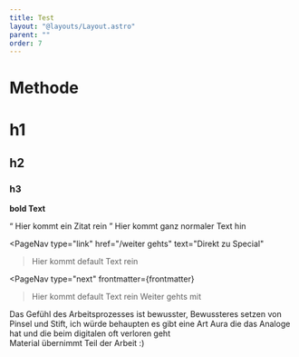 ```yaml
---
title: Test
layout: "@layouts/Layout.astro"
parent: ""
order: 7
---
```




# Methode

<Compare client:load before={beforeImg} after={afterImg} maxWidth={1100} value={50} />

# h1
## h2
### h3
<b>bold Text</b><br />

<q class="block border-l-4 border-gray-400 pl-4 italic text-xl">
  Hier kommt ein Zitat rein
</q>
Hier kommt ganz normaler Text hin
<Gallery path="ip-adapter" />

<Compare before={beforeImg} after={afterImg} />

<ImageSequence folder="diffusion" mode="fade"/>

<div class="grid grid-cols-1 lg:grid-cols-3 gap-4 mt-4">

<PageNav 
  type="before" 
  frontmatter={frontmatter} 
/>

<PageNav 
  type="link" 
  href="/weiter gehts" 
  text="Direkt zu Special" 
>Hier kommt default Text rein</PageNav>

<PageNav 
  type="next" 
  frontmatter={frontmatter} 
>Hier kommt default Text rein Weiter gehts mit </PageNav>

</div>



<div class="comment-right">Das Gefühl des Arbeitsprozesses ist bewusster, Bewussteres setzen von Pinsel und Stift, ich würde behaupten es gibt eine Art Aura die das Analoge hat und die beim digitalen oft verloren geht</div>

<div class="comment-left">Material übernimmt Teil der Arbeit :)</div>